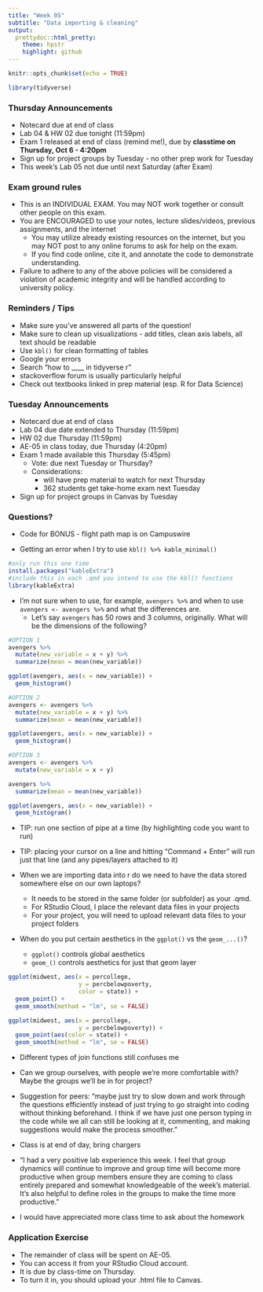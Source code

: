 ```yaml
---
title: "Week 05"
subtitle: "Data importing & cleaning"
output: 
  prettydoc::html_pretty:
    theme: hpstr
    highlight: github
---
```


```r
knitr::opts_chunk$set(echo = TRUE)
```

```r
library(tidyverse)
```


### Thursday Announcements

+ Notecard due at end of class
+ Lab 04 & HW 02 due tonight (11:59pm)
+ Exam 1 released at end of class (remind me!), due by **classtime on Thursday, Oct 6 - 4:20pm**
+ Sign up for project groups by Tuesday - no other prep work for Tuesday
+ This week's Lab 05 not due until next Saturday (after Exam)

### Exam ground rules

+ This is an INDIVIDUAL EXAM. You may NOT work together or consult other people on this exam.
+ You are ENCOURAGED to use your notes, lecture slides/videos, previous assignments, and the internet
    + You may utilize already existing resources on the internet, but you may NOT post to any online forums to ask for help on the exam.  
    + If you find code online, cite it, and annotate the code to demonstrate understanding. 
+ Failure to adhere to any of the above policies will be considered a violation of academic integrity and will be handled according to university policy.

### Reminders / Tips

+ Make sure you've answered all parts of the question!
+ Make sure to clean up visualizations - add titles, clean axis labels, all text should be readable
+ Use `kbl()` for clean formatting of tables
+ Google your errors
+ Search "how to ____ in tidyverse r"
+ stackoverflow forum is usually particularly helpful
+ Check out textbooks linked in prep material (esp. R for Data Science)

### Tuesday Announcements

+ Notecard due at end of class
+ Lab 04 due date extended to Thursday (11:59pm)
+ HW 02 due Thursday (11:59pm)
+ AE-05 in class today, due Thursday (4:20pm)
+ Exam 1 made available this Thursday (5:45pm)
    + Vote: due next Tuesday or Thursday?
    + Considerations:
        + will have prep material to watch for next Thursday
        + 362 students get take-home exam next Tuesday
+ Sign up for project groups in Canvas by Tuesday


### Questions?

+ Code for BONUS - flight path map is on Campuswire

+ Getting an error when I try to use `kbl() %>% kable_minimal()`

```r
#only run this one time
install.packages("kableExtra")
#include this in each .qmd you intend to use the kbl() functions
library(kableExtra)
```

+ I'm not sure when to use, for example, `avengers %>% ` and when to use `avengers <- avengers %>% ` and what the differences are.
    + Let's say `avengers` has 50 rows and 3 columns, originally. What will be the dimensions of the following? 

```r
#OPTION 1
avengers %>% 
  mutate(new_variable = x + y) %>% 
  summarize(mean = mean(new_variable))

ggplot(avengers, aes(x = new_variable)) +
  geom_histogram()

#OPTION 2
avengers <- avengers %>% 
  mutate(new_variable = x + y) %>% 
  summarize(mean = mean(new_variable))

ggplot(avengers, aes(x = new_variable)) +
  geom_histogram()

#OPTION 3
avengers <- avengers %>% 
  mutate(new_variable = x + y) 

avengers %>% 
  summarize(mean = mean(new_variable))

ggplot(avengers, aes(x = new_variable)) +
  geom_histogram()
```

+ TIP: run one section of pipe at a time (by highlighting code you want to run)

+ TIP: placing your cursor on a line and hitting "Command + Enter" will run just that line (and any pipes/layers attached to it)

+ When we are importing data into r do we need to have the data stored somewhere else on our own laptops?
    + It needs to be stored in the same folder (or subfolder) as your .qmd.     
    + For RStudio Cloud, I place the relevant data files in your projects
    + For your project, you will need to upload relevant data files to your project folders

+ When do you put certain aesthetics in the `ggplot()` vs the `geom_...()`?

    + `ggplot()` controls global aesthetics 
    + `geom_()` controls aesthetics for just that geom layer

```r
ggplot(midwest, aes(x = percollege, 
                    y = percbelowpoverty, 
                    color = state)) +
  geom_point() +
  geom_smooth(method = "lm", se = FALSE)

ggplot(midwest, aes(x = percollege, 
                    y = percbelowpoverty)) +
  geom_point(aes(color = state)) +
  geom_smooth(method = "lm", se = FALSE)
```

+ Different types of join functions still confuses me


+ Can we group ourselves, with people we're more comfortable with? Maybe the groups we'll be in for project? 

+ Suggestion for peers: "maybe just try to slow down and work through the questions efficiently instead of just trying to go straight into coding without thinking beforehand. I think if we have just one person typing in the code while we all can still be looking at it, commenting, and making suggestions would make the process smoother."

+ Class is at end of day, bring chargers

+ "I had a very positive lab experience this week. I feel that group dynamics will continue to improve and group time will become more productive when group members ensure they are coming to class entirely prepared and somewhat knowledgeable of the week's material. It's also helpful to define roles in the groups to make the time more productive."

+ I would have appreciated more class time to ask about the homework



### Application Exercise

- The remainder of class will be spent on AE-05. 
- You can access it from your RStudio Cloud account. 
- It is due by class-time on Thursday. 
- To turn it in, you should upload your .html file to Canvas.
